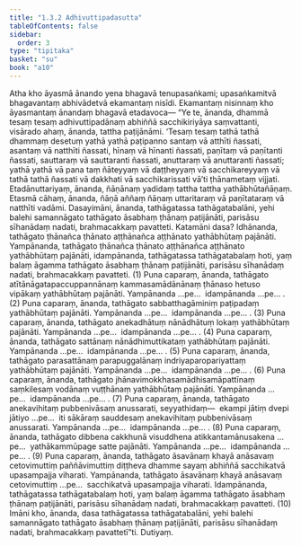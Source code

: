 ```yaml
---
title: "1.3.2 Adhivuttipadasutta"
tableOfContents: false
sidebar:
  order: 3
type: "tipitaka"
basket: "su"
book: "a10"
---
```



<DynamicBreadcrumb />

<Division number="22" book="a10">

<Paragraph number="150" book="a10">
Atha kho āyasmā ānando yena bhagavā tenupasaṅkami; upasaṅkamitvā bhagavantaṃ abhivādetvā ekamantaṃ nisīdi. Ekamantaṃ nisinnaṃ kho āyasmantaṃ ānandaṃ bhagavā etadavoca—
</Paragraph>

<Paragraph number="151" book="a10">
“Ye te, ānanda, dhammā tesaṃ tesaṃ adhivuttipadānaṃ abhiññā sacchikiriyāya saṃvattanti, visārado ahaṃ, ānanda, tattha paṭijānāmi. ‘Tesaṃ tesaṃ tathā tathā dhammaṃ desetuṃ yathā yathā paṭipanno santaṃ vā atthīti ñassati, asantaṃ vā natthīti ñassati, hīnaṃ vā hīnanti ñassati, paṇītaṃ vā paṇītanti ñassati, sauttaraṃ vā sauttaranti ñassati, anuttaraṃ vā anuttaranti ñassati; yathā yathā vā pana taṃ ñāteyyaṃ vā daṭṭheyyaṃ vā sacchikareyyaṃ vā tathā tathā ñassati vā dakkhati vā sacchikarissati vā’ti ṭhānametaṃ vijjati. Etadānuttariyaṃ, ānanda, ñāṇānaṃ yadidaṃ tattha tattha yathābhūtañāṇaṃ. Etasmā cāhaṃ, ānanda, ñāṇā aññaṃ ñāṇaṃ uttaritaraṃ vā paṇītataraṃ vā natthīti vadāmi.
</Paragraph>

<Paragraph number="152" book="a10">
Dasayimāni, ānanda, tathāgatassa tathāgatabalāni, yehi balehi samannāgato tathāgato āsabhaṃ ṭhānaṃ paṭijānāti, parisāsu sīhanādaṃ nadati, brahmacakkaṃ pavatteti. Katamāni dasa? Idhānanda, tathāgato ṭhānañca ṭhānato aṭṭhānañca aṭṭhānato yathābhūtaṃ pajānāti. Yampānanda, tathāgato ṭhānañca ṭhānato aṭṭhānañca aṭṭhānato yathābhūtaṃ pajānāti, idampānanda, tathāgatassa tathāgatabalaṃ hoti, yaṃ balaṃ āgamma tathāgato āsabhaṃ ṭhānaṃ paṭijānāti, parisāsu sīhanādaṃ nadati, brahmacakkaṃ pavatteti. (1)
</Paragraph>

<Paragraph number="153" book="a10">
Puna caparaṃ, ānanda, tathāgato atītānāgatapaccuppannānaṃ kammasamādānānaṃ ṭhānaso hetuso vipākaṃ yathābhūtaṃ pajānāti. Yampānanda …pe…  idampānanda …pe… . (2)
</Paragraph>

<Paragraph number="154" book="a10">
Puna caparaṃ, ānanda, tathāgato sabbatthagāminiṃ paṭipadaṃ yathābhūtaṃ pajānāti. Yampānanda …pe…  idampānanda …pe… . (3)
</Paragraph>

<Paragraph number="155" book="a10">
Puna caparaṃ, ānanda, tathāgato anekadhātuṃ nānādhātuṃ lokaṃ yathābhūtaṃ pajānāti. Yampānanda …pe…  idampānanda …pe… . (4)
</Paragraph>

<Paragraph number="156" book="a10">
Puna caparaṃ, ānanda, tathāgato sattānaṃ nānādhimuttikataṃ yathābhūtaṃ pajānāti. Yampānanda …pe…  idampānanda …pe… . (5)
</Paragraph>

<Paragraph number="157" book="a10">
Puna caparaṃ, ānanda, tathāgato parasattānaṃ parapuggalānaṃ indriyaparopariyattaṃ yathābhūtaṃ pajānāti. Yampānanda …pe…  idampānanda …pe… . (6)
</Paragraph>

<Paragraph number="158" book="a10">
Puna caparaṃ, ānanda, tathāgato jhānavimokkhasamādhisamāpattīnaṃ saṃkilesaṃ vodānaṃ vuṭṭhānaṃ yathābhūtaṃ pajānāti. Yampānanda …pe…  idampānanda …pe… . (7)
</Paragraph>

<Paragraph number="159" book="a10">
Puna caparaṃ, ānanda, tathāgato anekavihitaṃ pubbenivāsaṃ anussarati, seyyathidaṃ—  ekampi jātiṃ dvepi jātiyo …pe…  iti sākāraṃ sauddesaṃ anekavihitaṃ pubbenivāsaṃ anussarati. Yampānanda …pe…  idampānanda …pe… . (8)
</Paragraph>

<Paragraph number="160" book="a10">
Puna caparaṃ, ānanda, tathāgato dibbena cakkhunā visuddhena atikkantamānusakena …pe…  yathākammūpage satte pajānāti. Yampānanda …pe…  idampānanda …pe… . (9)
</Paragraph>

<Paragraph number="161" book="a10">
Puna caparaṃ, ānanda, tathāgato āsavānaṃ khayā anāsavaṃ cetovimuttiṃ paññāvimuttiṃ diṭṭheva dhamme sayaṃ abhiññā sacchikatvā upasampajja viharati. Yampānanda, tathāgato āsavānaṃ khayā anāsavaṃ cetovimuttiṃ …pe…  sacchikatvā upasampajja viharati. Idampānanda, tathāgatassa tathāgatabalaṃ hoti, yaṃ balaṃ āgamma tathāgato āsabhaṃ ṭhānaṃ paṭijānāti, parisāsu sīhanādaṃ nadati, brahmacakkaṃ pavatteti. (10)
</Paragraph>

<Paragraph number="162" book="a10">
Imāni kho, ānanda, dasa tathāgatassa tathāgatabalāni, yehi balehi samannāgato tathāgato āsabhaṃ ṭhānaṃ paṭijānāti, parisāsu sīhanādaṃ nadati, brahmacakkaṃ pavattetī”ti.

</Paragraph>
</Division>

<Paragraph number="163" type="center" book="a10">
Dutiyaṃ.
</Paragraph>